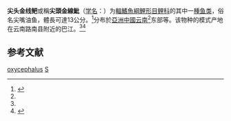{{Speciesbox
| name = 尖头金线鲃
| status = 
| status_system = 
| image = 
| genus = Sinocyclocheilus
| species = oxycephalus
| authority = Li, 1985<ref name='id5987'>{{cite web| url =http://www.bioinfo.cn/db05/BjdwSpecies.php?action=view&id=5987| title =尖头金线鲃| work =中国动物物种编目数据库| publisher =中国科学院微生物研究所| author =中国科学院动物研究所| accessdate =2009-04-11| deadurl =yes| archiveurl =https://web.archive.org/web/20160305105154/http://www.bioinfo.cn/db05/BjdwSpecies.php?action=view&id=5987| archivedate =2016-03-05}}</ref>
}}

'''尖头金线鲃'''或稱'''尖頭金線魮'''（[[学名|学名]]：{{lang|la|''Sinocyclocheilus oxycephalus''}}）为[[輻鰭魚綱|輻鰭魚綱]][[鯉形目|鯉形目]][[鲤科|鲤科]]的其中一[[種|種]][[鱼类|鱼类]]，俗名尖嘴油鱼，體長可達13公分。<ref name='FishBase_species'>{{FishBase_species|genus=Sinocyclocheilus|species=oxycephalus|year=2011|month=12}}</ref>分布於[[亞洲|亞洲]][[中國|中國]][[云南|云南]]<ref name='FishBase_species'/>东部等。该物种的模式产地在云南路南县附近的巴江。<ref name='id5987'/><ref>{{Cite web |url=http://www.alljournals.cn/view_abstract.aspx?pcid=90BA3D13E7F3BC869AC96FB3DA594E3FE34FBF7B8BC0E591&jid=7C502F1A6798ACE1B8C57E291C48C7F1&aid=170D79C647251A93DB92AB2868A36194&yid=74E41645C164CD61&from_type=1 |title=云南金线bai属Sinocyclocheilus鱼类四新种（鲤形目：鲤科） |accessdate=2016-05-17 |archive-date=2016-06-02 |archive-url=https://web.archive.org/web/20160602225224/http://www.alljournals.cn/view_abstract.aspx?pcid=90BA3D13E7F3BC869AC96FB3DA594E3FE34FBF7B8BC0E591&jid=7C502F1A6798ACE1B8C57E291C48C7F1&aid=170D79C647251A93DB92AB2868A36194&yid=74E41645C164CD61&from_type=1 |dead-url=no }}</ref>

== 参考文献 ==
{{reflist}}
{{Taxonbar|from=Q1039774}}

[[Category:金线鲃属|oxycephalus]]
[[Category:1985年描述的魚類|S]]


{{鯉形目小作品}}